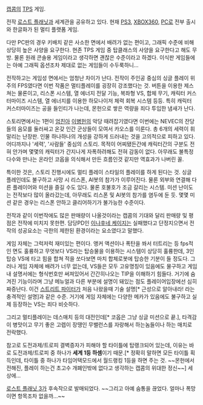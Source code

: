 [[캡콤]]의 [[TPS]] 게임. 

전작 [[로스트 플래닛]]과 세계관을 공유하고 있다. 현재 [[PS3]], [[XBOX360]], [[PC]]로 전부 출시와 한글화가 된 멀티 플랫폼 게임. 

다만 PC판의 경우 키배치 같은 사소한 면에서 배려가 없는 편이고, 그래픽 수준에 비해 상당히 높은 사양을 요구한다. 현존 TPS 게임 중 탑클래스의 사양을 요구한다고 해도 무방. 물론 원래 콘솔용 게임이라고 생각하면 괜찮은 수준이라고 하겠다. 이식판 게임들에는 아예 그래픽 옵션조차 제대로 없는 게임들이 수두룩하니...

전작하고는 게임성 면에서는 엄청난 차이가 난다. 전작이 주인공 중심의 싱글 플레이 위주의 FPS였다면 이번 작품은 멀티플레이를 굉장히 강조했다는 것. 버튼을 이용한 제스쳐는 물론이고, 리스폰 시스템, 열 에너지 전달 기능, 복좌형 VS, 합체 무기, 캐릭터 커스터마이즈 시스템, 열 에너지를 이용한 하모나이저 체력 회복 시스템 등등. 특히 캐릭터 커스터마이즈는 공을 들인티가 나는데, 몬헌으로 쌓은 역량을 죄다 투입한 냄새가 난다.

스토리면에서는 1편이 [[엄친아]] [[이병헌]]의 악당 때려잡기였다면 이번에는 NEVEC의 잔당들의 음모를 둘러싸고 온갖 인간 군상들이 모여서 카오스를 이룬다. 총 6개의 세력이 휘말리는 난장판. 인물 하나하나의 개성을 강하게 드러내는 것을 고의적으로 피하고 있다. 어디까지나 '세력', '사람들' 중심의 스토리. 목적이 어찌됐든간에 캐릭터간의 구분도 전혀 안가며 몇몇의 캐릭터가 간지나게 자폭하려해도 전혀 감동이 없다. 아무래도 불특정 다수와 만나는 온라인 코옵을 의식해서 만든 흐름인것 같지만 역효과가 나버린 꼴.

특이한 것은, 스토리 진행시에도 멀티 플레이 스타일의 플레이를 하게 된다는 것. 싱글 플레인데도 불구하고 사망 시 리스폰, AI봇의 참가가 이루어진다. 물론 외부와 연결해 다른 플레이어와 미션을 즐길 수도 있다. 물론 호불호가 조금 갈리는 시스템. 미션 난이도는 전작보다 많이 올라갔는데, 아무래도 리스폰 및 AI봇의 참가를 염두에 둔 듯. 몇몇 미션 같은 경우는 리스폰 안하고 클리어하기가 불가능한 수준이다. 

전작과 같이 이번작에도 많은 판매량이 나올것이라는 캡콤의 기대와 달리 판매량 및 평점은 전작에 미치지 못한편. 담당PD인 [[이나후네 케이지]]는 실패했다고 단정지으면서 전작의 성공요소는 극한의 제한된 환경이라는 요소였다고 말했다.

게임 자체는 그럭저럭 재미있는 편이다. 앵커 액션이나 폭탄을 쏴서 터트리는 등 fps적인 면도 훌륭하고 무엇보다 VS라는 탑승물을 이용하는 시스템이 상당히 훌륭한데, 3인탑승 VS에 타고 힘을 합쳐 적을 쏘다보면 마치 합체로봇에 탑승한 기분이 들 정도다. 그러나 게임 자체에 배려가 너무 없는데, VS들은 모두 고유명칭이 있음에도 물구하고 게임내 설명서에는 형식번호만 써져있어서 간간히나오는 TIP을 이해하기 힘들다. 거기에 숨겨진 기능이라며 그냥 메뉴얼과 다른 부분에 설명이 돼있는 점도 플레이어입장에선 심히 짜증난다. 이건 [[스트리트 파이터]]가 처음 나왔을때 기술 설명[* 근성으로 알아내라! 라는 충격적인 설명]과 같은 수준. 거기에 게임 자체에는 다양한 메카가 있음에도 불구하고 실제 등장하는 VS는 죄다 비슷하다.  

그리고 멀티플레이는 데스매치 등의 대전인데[* 코옵은 그냥 싱글 미션으로 끝.], 타격감이 병맛이고 무기 좋은 고렙이 장땡인 무밸런스를 자랑해서 하는놈들이나 하는 매치로 전락했다.

참고로 도전과제/트로피 결벽증자가 피해야 할 타이틀에 탑랭크되어 있는데, 이유는 바로 도전과제/트로피 중 하나가 '''세계 1등 하셈'''이기 때문.[* 정확히 말하면 모든 타이틀 획득인데, 타이틀 중 하나가 타임어택모드에서 월드랭킹 1등을 하면 주는 것. ~~몬헌에서 전해진, 플레이 하는건 초고수 개폐인밖에 없다고 생각하는 캡콤의 위대한 정신~~] 세상에...

[[로스트 플래닛 3]]가 후속작으로 발매되었다. ~~그리고 아예 숨통을 끊었다. 얼마나 폭망이면 항목조차 없을까...~~
